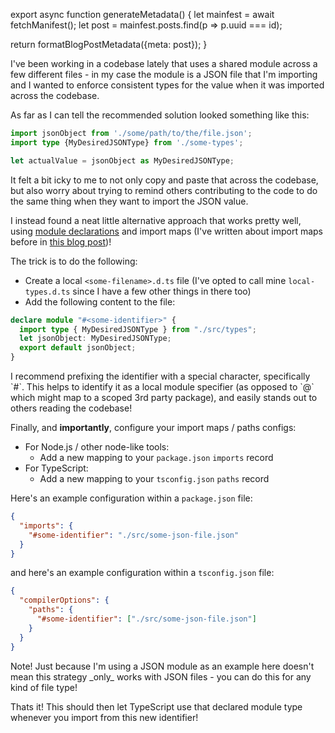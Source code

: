 

export async function generateMetadata() {
  let mainfest = await fetchManifest();
  let post = mainfest.posts.find(p => p.uuid === id);

  return formatBlogPostMetadata({meta: post});
}

<BlogPage id={id}>

I've been working in a codebase lately that uses a shared module across a few different files - in my case the module is a JSON file that I'm importing and I wanted to enforce consistent types for the value when it was imported across the codebase.

As far as I can tell the recommended solution looked something like this:

```ts
import jsonObject from './some/path/to/the/file.json';
import type {MyDesiredJSONType} from './some-types';

let actualValue = jsonObject as MyDesiredJSONType;
```

It felt a bit icky to me to not only copy and paste that across the codebase, but also worry about trying to remind others contributing to the code to do the same thing when they want to import the JSON value.

I instead found a neat little alternative approach that works pretty well, using [module declarations](https://www.totaltypescript.com/books/total-typescript-essentials/modules-scripts-and-declaration-files#declare-module) and import maps (I've written about import maps before in [this blog post](blog/2024/december/a-quick-look-at-import-maps))!

The trick is to do the following:

- Create a local `<some-filename>.d.ts` file (I've opted to call mine `local-types.d.ts` since I have a few other things in there too)
- Add the following content to the file:

```ts
declare module "#<some-identifier>" {
  import type { MyDesiredJSONType } from "./src/types";
  let jsonObject: MyDesiredJSONType;
  export default jsonObject;
}
```

<Callout>
I recommend prefixing the identifier with a special character, specifically `#`. This helps to identify it as a local module specifier (as opposed to `@` which might map to a scoped 3rd party package), and easily stands out to others reading the codebase!
</Callout>

Finally, and **importantly**, configure your import maps / paths configs:

- For Node.js / other node-like tools:
	- Add a new mapping to your `package.json` `imports` record
- For TypeScript:
	- Add a new mapping to your `tsconfig.json` `paths` record

Here's an example configuration within a `package.json` file:
```json
{
  "imports": {
    "#some-identifier": "./src/some-json-file.json"
  }
}
```

and here's an example configuration within a `tsconfig.json` file:

```json
{
  "compilerOptions": {
    "paths": {
      "#some-identifier": ["./src/some-json-file.json"]
    }
  }
}
```

<Callout>
Note! Just because I'm using a JSON module as an example here doesn't mean this strategy _only_ works with JSON files - you can do this for any kind of file type!
</Callout>

Thats it! This should then let TypeScript use that declared module type whenever you import from this new identifier!

</BlogPage>
